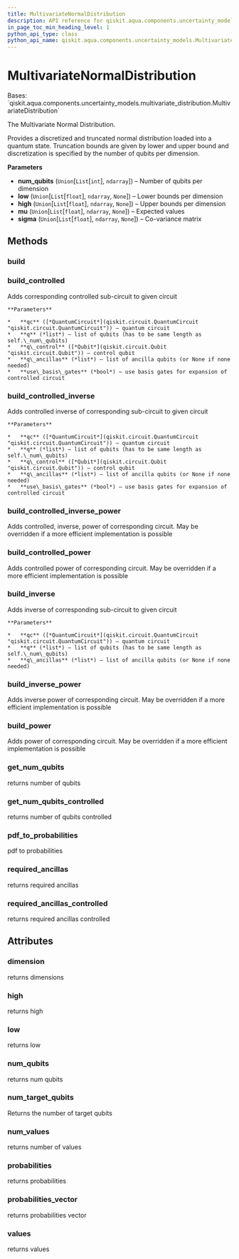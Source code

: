 ```yaml
---
title: MultivariateNormalDistribution
description: API reference for qiskit.aqua.components.uncertainty_models.MultivariateNormalDistribution
in_page_toc_min_heading_level: 1
python_api_type: class
python_api_name: qiskit.aqua.components.uncertainty_models.MultivariateNormalDistribution
---
```


# MultivariateNormalDistribution

<Class id="qiskit.aqua.components.uncertainty_models.MultivariateNormalDistribution" isDedicatedPage={true} github="https://github.com/qiskit-community/qiskit-aqua/tree/stable/0.9/qiskit/aqua/components/uncertainty_models/multivariate_normal_distribution.py" signature="MultivariateNormalDistribution(num_qubits, low=None, high=None, mu=None, sigma=None)">
  Bases: `qiskit.aqua.components.uncertainty_models.multivariate_distribution.MultivariateDistribution`

  The Multivariate Normal Distribution.

  Provides a discretized and truncated normal distribution loaded into a quantum state. Truncation bounds are given by lower and upper bound and discretization is specified by the number of qubits per dimension.

  **Parameters**

  *   **num\_qubits** (`Union`\[`List`\[`int`], `ndarray`]) – Number of qubits per dimension
  *   **low** (`Union`\[`List`\[`float`], `ndarray`, `None`]) – Lower bounds per dimension
  *   **high** (`Union`\[`List`\[`float`], `ndarray`, `None`]) – Upper bounds per dimension
  *   **mu** (`Union`\[`List`\[`float`], `ndarray`, `None`]) – Expected values
  *   **sigma** (`Union`\[`List`\[`float`], `ndarray`, `None`]) – Co-variance matrix

  ## Methods

  ### build

  <Function id="qiskit.aqua.components.uncertainty_models.MultivariateNormalDistribution.build" signature="MultivariateNormalDistribution.build(qc, q, q_ancillas=None, params=None)" />

  ### build\_controlled

  <Function id="qiskit.aqua.components.uncertainty_models.MultivariateNormalDistribution.build_controlled" signature="MultivariateNormalDistribution.build_controlled(qc, q, q_control, q_ancillas=None, use_basis_gates=True)">
    Adds corresponding controlled sub-circuit to given circuit

    **Parameters**

    *   **qc** ([*QuantumCircuit*](qiskit.circuit.QuantumCircuit "qiskit.circuit.QuantumCircuit")) – quantum circuit
    *   **q** (*list*) – list of qubits (has to be same length as self.\_num\_qubits)
    *   **q\_control** ([*Qubit*](qiskit.circuit.Qubit "qiskit.circuit.Qubit")) – control qubit
    *   **q\_ancillas** (*list*) – list of ancilla qubits (or None if none needed)
    *   **use\_basis\_gates** (*bool*) – use basis gates for expansion of controlled circuit
  </Function>

  ### build\_controlled\_inverse

  <Function id="qiskit.aqua.components.uncertainty_models.MultivariateNormalDistribution.build_controlled_inverse" signature="MultivariateNormalDistribution.build_controlled_inverse(qc, q, q_control, q_ancillas=None, use_basis_gates=True)">
    Adds controlled inverse of corresponding sub-circuit to given circuit

    **Parameters**

    *   **qc** ([*QuantumCircuit*](qiskit.circuit.QuantumCircuit "qiskit.circuit.QuantumCircuit")) – quantum circuit
    *   **q** (*list*) – list of qubits (has to be same length as self.\_num\_qubits)
    *   **q\_control** ([*Qubit*](qiskit.circuit.Qubit "qiskit.circuit.Qubit")) – control qubit
    *   **q\_ancillas** (*list*) – list of ancilla qubits (or None if none needed)
    *   **use\_basis\_gates** (*bool*) – use basis gates for expansion of controlled circuit
  </Function>

  ### build\_controlled\_inverse\_power

  <Function id="qiskit.aqua.components.uncertainty_models.MultivariateNormalDistribution.build_controlled_inverse_power" signature="MultivariateNormalDistribution.build_controlled_inverse_power(qc, q, q_control, power, q_ancillas=None, use_basis_gates=True)">
    Adds controlled, inverse, power of corresponding circuit. May be overridden if a more efficient implementation is possible
  </Function>

  ### build\_controlled\_power

  <Function id="qiskit.aqua.components.uncertainty_models.MultivariateNormalDistribution.build_controlled_power" signature="MultivariateNormalDistribution.build_controlled_power(qc, q, q_control, power, q_ancillas=None, use_basis_gates=True)">
    Adds controlled power of corresponding circuit. May be overridden if a more efficient implementation is possible
  </Function>

  ### build\_inverse

  <Function id="qiskit.aqua.components.uncertainty_models.MultivariateNormalDistribution.build_inverse" signature="MultivariateNormalDistribution.build_inverse(qc, q, q_ancillas=None)">
    Adds inverse of corresponding sub-circuit to given circuit

    **Parameters**

    *   **qc** ([*QuantumCircuit*](qiskit.circuit.QuantumCircuit "qiskit.circuit.QuantumCircuit")) – quantum circuit
    *   **q** (*list*) – list of qubits (has to be same length as self.\_num\_qubits)
    *   **q\_ancillas** (*list*) – list of ancilla qubits (or None if none needed)
  </Function>

  ### build\_inverse\_power

  <Function id="qiskit.aqua.components.uncertainty_models.MultivariateNormalDistribution.build_inverse_power" signature="MultivariateNormalDistribution.build_inverse_power(qc, q, power, q_ancillas=None)">
    Adds inverse power of corresponding circuit. May be overridden if a more efficient implementation is possible
  </Function>

  ### build\_power

  <Function id="qiskit.aqua.components.uncertainty_models.MultivariateNormalDistribution.build_power" signature="MultivariateNormalDistribution.build_power(qc, q, power, q_ancillas=None)">
    Adds power of corresponding circuit. May be overridden if a more efficient implementation is possible
  </Function>

  ### get\_num\_qubits

  <Function id="qiskit.aqua.components.uncertainty_models.MultivariateNormalDistribution.get_num_qubits" signature="MultivariateNormalDistribution.get_num_qubits()">
    returns number of qubits
  </Function>

  ### get\_num\_qubits\_controlled

  <Function id="qiskit.aqua.components.uncertainty_models.MultivariateNormalDistribution.get_num_qubits_controlled" signature="MultivariateNormalDistribution.get_num_qubits_controlled()">
    returns number of qubits controlled
  </Function>

  ### pdf\_to\_probabilities

  <Function id="qiskit.aqua.components.uncertainty_models.MultivariateNormalDistribution.pdf_to_probabilities" signature="static MultivariateNormalDistribution.pdf_to_probabilities(pdf, low, high, num_values)">
    pdf to probabilities
  </Function>

  ### required\_ancillas

  <Function id="qiskit.aqua.components.uncertainty_models.MultivariateNormalDistribution.required_ancillas" signature="MultivariateNormalDistribution.required_ancillas()">
    returns required ancillas
  </Function>

  ### required\_ancillas\_controlled

  <Function id="qiskit.aqua.components.uncertainty_models.MultivariateNormalDistribution.required_ancillas_controlled" signature="MultivariateNormalDistribution.required_ancillas_controlled()">
    returns required ancillas controlled
  </Function>

  ## Attributes

  ### dimension

  <Attribute id="qiskit.aqua.components.uncertainty_models.MultivariateNormalDistribution.dimension">
    returns dimensions
  </Attribute>

  ### high

  <Attribute id="qiskit.aqua.components.uncertainty_models.MultivariateNormalDistribution.high">
    returns high
  </Attribute>

  ### low

  <Attribute id="qiskit.aqua.components.uncertainty_models.MultivariateNormalDistribution.low">
    returns low
  </Attribute>

  ### num\_qubits

  <Attribute id="qiskit.aqua.components.uncertainty_models.MultivariateNormalDistribution.num_qubits">
    returns num qubits
  </Attribute>

  ### num\_target\_qubits

  <Attribute id="qiskit.aqua.components.uncertainty_models.MultivariateNormalDistribution.num_target_qubits">
    Returns the number of target qubits
  </Attribute>

  ### num\_values

  <Attribute id="qiskit.aqua.components.uncertainty_models.MultivariateNormalDistribution.num_values">
    returns number of values
  </Attribute>

  ### probabilities

  <Attribute id="qiskit.aqua.components.uncertainty_models.MultivariateNormalDistribution.probabilities">
    returns probabilities
  </Attribute>

  ### probabilities\_vector

  <Attribute id="qiskit.aqua.components.uncertainty_models.MultivariateNormalDistribution.probabilities_vector">
    returns probabilities vector
  </Attribute>

  ### values

  <Attribute id="qiskit.aqua.components.uncertainty_models.MultivariateNormalDistribution.values">
    returns values
  </Attribute>
</Class>

